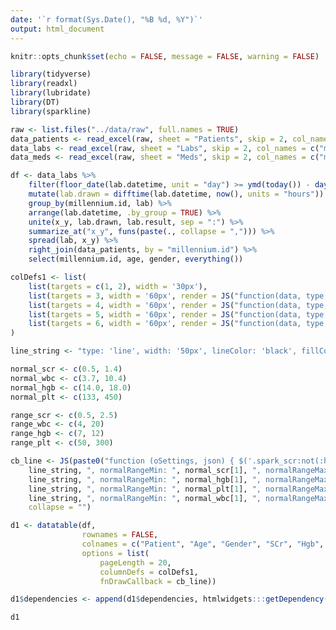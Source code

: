 ```yaml
---
date: '`r format(Sys.Date(), "%B %d, %Y")`'
output: html_document
---
```


```r
knitr::opts_chunk$set(echo = FALSE, message = FALSE, warning = FALSE)
```

```r
library(tidyverse)
library(readxl)
library(lubridate)
library(DT)
library(sparkline)

raw <- list.files("../data/raw", full.names = TRUE) 
data_patients <- read_excel(raw, sheet = "Patients", skip = 2, col_names = c("millennium.id", "age", "gender")) 
data_labs <- read_excel(raw, sheet = "Labs", skip = 2, col_names = c("millennium.id", "lab.datetime", "lab", "lab.result"))
data_meds <- read_excel(raw, sheet = "Meds", skip = 2, col_names = c("millennium.id", "med.datetime", "med", "dose"))
```

```r
df <- data_labs %>%
    filter(floor_date(lab.datetime, unit = "day") >= ymd(today()) - days(3)) %>%
    mutate(lab.drawn = difftime(lab.datetime, now(), units = "hours")) %>%
    group_by(millennium.id, lab) %>%
    arrange(lab.datetime, .by_group = TRUE) %>%
    unite(x_y, lab.drawn, lab.result, sep = ":") %>%
    summarize_at("x_y", funs(paste(., collapse = ","))) %>%
    spread(lab, x_y) %>%
    right_join(data_patients, by = "millennium.id") %>%
    select(millennium.id, age, gender, everything())

colDefs1 <- list(
    list(targets = c(1, 2), width = '30px'),
    list(targets = 3, width = '60px', render = JS("function(data, type, full){ return '<span class=spark_scr>' + data + '</span>' }")),
    list(targets = 4, width = '60px', render = JS("function(data, type, full){ return '<span class=spark_hgb>' + data + '</span>' }")),
    list(targets = 5, width = '60px', render = JS("function(data, type, full){ return '<span class=spark_plt>' + data + '</span>' }")),
    list(targets = 6, width = '60px', render = JS("function(data, type, full){ return '<span class=spark_wbc>' + data + '</span>' }"))
)

line_string <- "type: 'line', width: '50px', lineColor: 'black', fillColor: false, highlightLineColor: 'orange', highlightSpotColor: 'orange'"

normal_scr <- c(0.5, 1.4)
normal_wbc <- c(3.7, 10.4)
normal_hgb <- c(14.0, 18.0)
normal_plt <- c(133, 450)

range_scr <- c(0.5, 2.5)
range_wbc <- c(4, 20)
range_hgb <- c(7, 12)
range_plt <- c(50, 300)

cb_line <- JS(paste0("function (oSettings, json) { $('.spark_scr:not(:has(canvas))').sparkline('html', { ", 
    line_string, ", normalRangeMin: ", normal_scr[1], ", normalRangeMax: ", normal_scr[2], " });\n $('.spark_hgb:not(:has(canvas))').sparkline('html', { ", 
    line_string, ", normalRangeMin: ", normal_hgb[1], ", normalRangeMax: ", normal_hgb[2], " });\n $('.spark_plt:not(:has(canvas))').sparkline('html', { ", 
    line_string, ", normalRangeMin: ", normal_plt[1], ", normalRangeMax: ", normal_plt[2], " });\n $('.spark_wbc:not(:has(canvas))').sparkline('html', { ", 
    line_string, ", normalRangeMin: ", normal_wbc[1], ", normalRangeMax: ", normal_wbc[2], " });}"), 
    collapse = "")

d1 <- datatable(df, 
                rownames = FALSE, 
                colnames = c("Patient", "Age", "Gender", "SCr", "Hgb", "Plt", "WBC"),
                options = list(
                    pageLength = 20,
                    columnDefs = colDefs1, 
                    fnDrawCallback = cb_line))

d1$dependencies <- append(d1$dependencies, htmlwidgets:::getDependency("sparkline"))

d1
```

